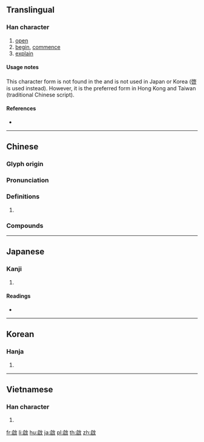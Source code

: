 {{character info/new}}
{{also|啓|启}}

==Translingual==
{{Han simplified forms|啟|啓|启}}

===Han character===
{{Han char|rn=66|rad=攴|as=07|sn=11|four=38604|canj=HROK|ids=⿰启攵}}

# [[open]]
# [[begin]], [[commence]]
# [[explain]]

====Usage notes====
This character form is not found in the {{w|Kangxi dictionary}} and is not used in Japan or Korea ([[啓]] is used instead). However, it is the preferred form in Hong Kong and Taiwan (traditional Chinese script).

====References====
* {{Han ref|kx=0196.261|dkj=03821|hdz=21463.080|uh=555F|ud=21855|bh=B1D2|bd=45522}}

----

==Chinese==
{{zh-forms|s=启|t2=啓}}

===Glyph origin===
{{Han etym}}

===Pronunciation===
{{zh-pron
|m=qǐ
|c=kai2
|h=pfs=khí
|md=
|mn=khé
|w=
|mc=
|oc=y
|cat=
}}

===Definitions===
{{zh-hanzi}}

# {{rfdef|lang=zh}}

===Compounds===
{{zh-der|啟動|啟蒙|啟發|啟航|啟程|啟事|啟用|開啟|啟示}}

----

==Japanese==

===Kanji===
{{ja-kanji|grade=|rs=攴07}}

# {{defn|lang=ja|sort=攴07}}

====Readings====
* {{ja-readings|on=[[けい]] (kei)|kun=[[ひらく]] (hiraku), [[もうす]] (mousu)}}

----

==Korean==

===Hanja===
{{ko-hanja|hangeul=계|rv=gye|mr=kye}}

# {{defn|lang=ko|sort=攴07}}

----

==Vietnamese==

===Han character===
{{vi-hantu|[[khải]], [[khơi]], [[khui]]|rs=攴07}}

# {{defn|lang=vi|sort=攴07}}

[[fr:啟]]
[[li:啟]]
[[hu:啟]]
[[ja:啟]]
[[pl:啟]]
[[th:啟]]
[[zh:啟]]